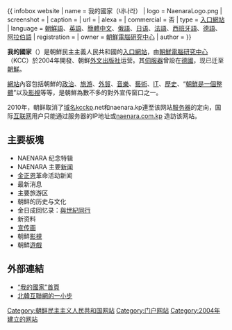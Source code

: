 {{NoteTA|G1=IT|G2=Country}}
{{Unreferenced|time=2021-10-12T11:58:19+00:00}}
{{about|朝鲜的门户网站|其它同名或近似内容|我的国家}}
{{ infobox website
| name           = 我的國家（내나라）
| logo           = NaenaraLogo.png
| screenshot     = 
| caption        = 
| url            = {{URL|http://naenara.com.kp/}}
| alexa          = 
| commercial     = 否
| type           = [[入口網站|入口網站]]
| language       = [[朝鮮語|朝鮮語]]、[[英語|英語]]、[[簡體中文|簡體中文]]、[[俄語|俄語]]、[[日语|日语]]、[[法語|法語]]、[[西班牙語|西班牙語]]、[[德語|德語]]、[[阿拉伯語|阿拉伯語]]
| registration   = 
| owner          = [[朝鮮電腦研究中心|朝鮮電腦研究中心]]
| author         = 
}}
{{Infobox Korean name
|hangul=내나라
|rr=Naenara
|mr=Naenara
}}

'''我的國家'''（{{朝|내나라}}）是朝鮮民主主義人民共和國的[[入口網站|入口網站]]，由[[朝鮮電腦研究中心|朝鮮電腦研究中心]]（KCC）於2004年開發、朝鲜[[外文综合出版社|外文出版社]]运营。其[[伺服器|伺服器]]曾設在[[德國|德國]]，现已迁至[[朝鮮民主主義人民共和國|朝鮮]]。

[[網站|網站]]內容包括朝鮮的[[政治|政治]]、[[旅游|旅游]]、[[對外貿易|外貿]]、[[音樂|音樂]]、[[藝術|藝術]]、[[IT|IT]]、[[歷史|歷史]]、“[[朝鲜半岛统一问题|朝鮮是一個整體]]”以及[[影視|影視]]等等，是朝鮮為數不多的對外宣传窗口之一。

2010年，朝鲜取消了[[域名|域名]]kcckp.net和naenara.kp連至该网站[[服务器|服务器]]的定向，国际[[互联网|互联网]]用户只能通过服务器的IP地址或[http://naenara.com.kp/ naenara.com.kp] {{Wayback|url=http://naenara.com.kp/ |date=20130429005651 }}造訪该网站。

== 主要板塊 ==
*NAENARA 纪念特辑
*NAENARA 主要[[新闻|新闻]]
*[[金正恩|金正恩]]革命活动新闻
*最新消息
*主要旅游区<!--atuokstumi-->
*朝鲜的历史与文化
*金日成回忆录：[[與世紀同行|與世紀同行]]
*新资料
*[[宣传画|宣传画]]
*朝鮮[[影視|影視]]
*朝鮮[[遊戲|遊戲]]

== 外部連結==
*[http://naenara.com.kp “我的國家”首頁] {{Wayback|url=http://naenara.com.kp/ |date=20130429005651 }} {{ko}}{{en}}{{zh-hans}}{{ru}}{{ja}}{{fr}}{{es}}{{de}}{{ar}}
*[http://www.physorg.com/news6109.html 北韓互聯網的一小步] {{Wayback|url=http://www.physorg.com/news6109.html |date=20120315124744 }} {{en}}

{{website-stub}}

[[Category:朝鲜民主主义人民共和国网站|Category:朝鲜民主主义人民共和国网站]]
[[Category:门户网站|Category:门户网站]]
[[Category:2004年建立的网站|Category:2004年建立的网站]]